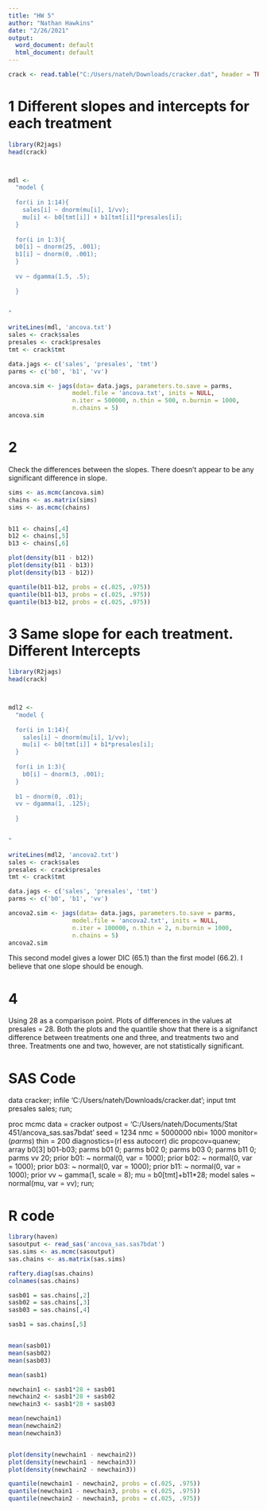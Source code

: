---
title: "HW 5"
author: "Nathan Hawkins"
date: "2/26/2021"
output:
  word_document: default
  html_document: default
---

```{r}
crack <- read.table("C:/Users/nateh/Downloads/cracker.dat", header = TRUE)

```
# 1 Different slopes and intercepts for each treatment

```{r}
library(R2jags)
head(crack)



mdl <- 
  "model {
  
  for(i in 1:14){
    sales[i] ~ dnorm(mu[i], 1/vv);
    mu[i] <- b0[tmt[i]] + b1[tmt[i]]*presales[i];
  }
  
  for(i in 1:3){
  b0[i] ~ dnorm(25, .001);
  b1[i] ~ dnorm(0, .001);
  }
  
  vv ~ dgamma(1.5, .5);
  
  }
  

"

writeLines(mdl, 'ancova.txt')
sales <- crack$sales
presales <- crack$presales
tmt <- crack$tmt

data.jags <- c('sales', 'presales', 'tmt')
parms <- c('b0', 'b1', 'vv')

ancova.sim <- jags(data= data.jags, parameters.to.save = parms,
                  model.file = 'ancova.txt', inits = NULL,
                  n.iter = 500000, n.thin = 500, n.burnin = 1000,
                  n.chains = 5)
ancova.sim  
```
# 2 
Check the differences between the slopes. There doesn't appear to be any significant difference in slope.

```{r}
sims <- as.mcmc(ancova.sim)
chains <- as.matrix(sims)
sims <- as.mcmc(chains)


b11 <- chains[,4]
b12 <- chains[,5]
b13 <- chains[,6]

plot(density(b11 - b12))
plot(density(b11 - b13))
plot(density(b13 - b12))

quantile(b11-b12, probs = c(.025, .975))
quantile(b11-b13, probs = c(.025, .975))
quantile(b13-b12, probs = c(.025, .975))


```

# 3 Same slope for each treatment. Different Intercepts

```{r}
library(R2jags)
head(crack)



mdl2 <- 
  "model {
  
  for(i in 1:14){
    sales[i] ~ dnorm(mu[i], 1/vv);
    mu[i] <- b0[tmt[i]] + b1*presales[i];
  }
  
  for(i in 1:3){
    b0[i] ~ dnorm(3, .001);
  }
  
  b1 ~ dnorm(0, .01);
  vv ~ dgamma(1, .125);
  
  }
  

"

writeLines(mdl2, 'ancova2.txt')
sales <- crack$sales
presales <- crack$presales
tmt <- crack$tmt

data.jags <- c('sales', 'presales', 'tmt')
parms <- c('b0', 'b1', 'vv')

ancova2.sim <- jags(data= data.jags, parameters.to.save = parms,
                  model.file = 'ancova2.txt', inits = NULL,
                  n.iter = 100000, n.thin = 2, n.burnin = 1000,
                  n.chains = 5)
ancova2.sim  

```

This second model gives a lower DIC (65.1) than the first model (66.2). I believe that one slope should be enough.


# 4

Using 28 as a comparison point. Plots of differences in the values at presales = 28. Both the plots and the quantile show that there is a signifanct difference between treatments one and three, and treatments two and three. Treatments one and two, however, are not statistically significant.

# SAS Code

data cracker;
infile 'C:/Users/nateh/Downloads/cracker.dat';
input tmt presales sales;
run;



proc mcmc data = cracker outpost = 'C:/Users/nateh/Documents/Stat 451/ancova_sas.sas7bdat' seed = 1234 
nmc = 5000000 nbi= 1000 monitor=(_parms_) thin = 200 diagnostics=(rl ess autocorr) dic propcov=quanew;
  array b0[3] b01-b03;
  parms b01 0;
  parms b02 0;
  parms b03 0; 
  parms b11 0;
  parms vv 20;
  prior b01: ~ normal(0, var = 1000);
  prior b02: ~ normal(0, var = 1000);
  prior b03: ~ normal(0, var = 1000);
  prior b11: ~ normal(0, var = 1000);
  prior vv ~ gamma(1, scale = 8);
  mu = b0[tmt]+b11*28;
  model sales ~ normal(mu, var = vv);
run;

  

# R code

```{r}
library(haven)
sasoutput <- read_sas('ancova_sas.sas7bdat')
sas.sims <- as.mcmc(sasoutput)
sas.chains <- as.matrix(sas.sims)

raftery.diag(sas.chains)
colnames(sas.chains)

sasb01 = sas.chains[,2]
sasb02 = sas.chains[,3]
sasb03 = sas.chains[,4]

sasb1 = sas.chains[,5]


mean(sasb01)
mean(sasb02)
mean(sasb03)

mean(sasb1)

newchain1 <- sasb1*28 + sasb01
newchain2 <- sasb1*28 + sasb02
newchain3 <- sasb1*28 + sasb03

mean(newchain1)
mean(newchain2)
mean(newchain3)


plot(density(newchain1 - newchain2))
plot(density(newchain1 - newchain3))
plot(density(newchain2 - newchain3))

quantile(newchain1 - newchain2, probs = c(.025, .975))
quantile(newchain1 - newchain3, probs = c(.025, .975))
quantile(newchain2 - newchain3, probs = c(.025, .975))

```

